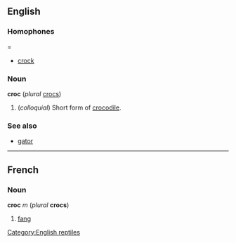 ==English==
===Homophones====
*[[crock]]

===Noun===
'''croc''' (''plural'' [[crocs]])

#(''colloquial'') Short form of [[crocodile]].

===See also===
*[[gator]]

[[Category:English reptiles]]

----
==French==
===Noun===
'''croc''' ''m'' (''plural'' '''crocs''')

#[[fang]]